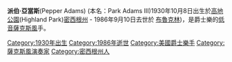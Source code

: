 {{Infobox musical artist 
| Name                = 派伯·亞當斯
| Img                 = <!-- 檔案不存在 pepper adams.jpg -->
| Img_capt            = 
| Img_size            = 150
| Landscape           = 
| Background          = non_vocal_instrumentalist
| Birth_name          = Park "Pepper" Adams III
| Alias               = 
| Born                = 1930年10月8日
| Died                = 1986年9月10日
| Origin              = [[高地公園|高地公園]](Highland Park)[[密西根州|密西根州]]
| Instrument          = [[低音薩克斯風|低音薩克斯風]](Baritone Saxophone)
| Voice_type          = 
| Genre               = [[爵士樂|爵士樂]]<br>[[硬咆勃|硬咆勃]]
| Occupation          = 
| Years_active        = 
| Label               = [[Enja唱片公司|Enja唱片公司]]
| Associated_acts     = [[查爾斯·明格斯|查爾斯·明格斯]], [[李·摩根|李·摩根]](Lee Morgan), [[唐諾·伯德|唐諾·伯德]](Donald Byrd), [[薩德‧瓊斯與梅爾‧路易斯大樂隊|薩德‧瓊斯與梅爾‧路易斯大樂隊]](The Thad Jones  Mel Lewis Big Band)
| URL                 = 
| Current_members     = 
| Past_members        = 
| Notable_instruments = 
}}
'''派伯·亞當斯'''(Pepper Adams) (本名：Park Adams III)1930年10月8日出生於[[高地公園|高地公園]](Highland Park)[[密西根州|密西根州]] - 1986年9月10日去世於 [[布魯克林|布魯克林]])，是爵士樂的[[低音薩克斯風|低音薩克斯風]]手。

{{Authority control}}
[[Category:1930年出生|Category:1930年出生]]
[[Category:1986年逝世|Category:1986年逝世]]
[[Category:美國爵士樂手|Category:美國爵士樂手]]
[[Category:薩克斯風演奏家|Category:薩克斯風演奏家]]
[[Category:密西根州人|Category:密西根州人]]